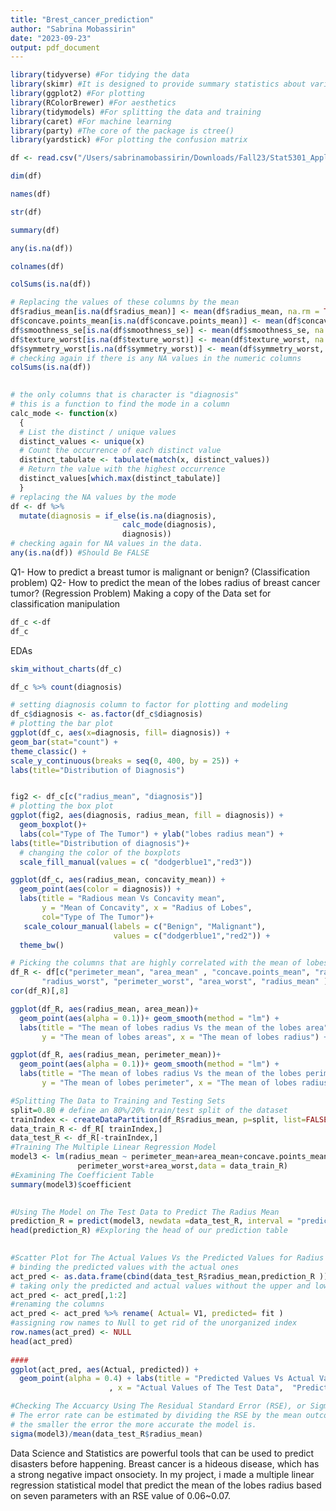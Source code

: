 ```yaml
---
title: "Brest_cancer_prediction"
author: "Sabrina Mobassirin"
date: "2023-09-23"
output: pdf_document
---
```


```r
library(tidyverse) #For tidying the data
library(skimr) #It is designed to provide summary statistics about variables in data frames
library(ggplot2) #For plotting
library(RColorBrewer) #For aesthetics
library(tidymodels) #For splitting the data and training
library(caret) #For machine learning
library(party) #The core of the package is ctree()
library(yardstick) #For plotting the confusion matrix

```


```r
df <- read.csv("/Users/sabrinamobassirin/Downloads/Fall23/Stat5301_Applied Regression/Project/Brest_Cancer_prediction/breastcancer.csv")

```

```r
dim(df)

names(df)

```

```r
str(df)

summary(df)
```

```r
any(is.na(df))

colnames(df)

colSums(is.na(df))
```
```r

# Replacing the values of these columns by the mean
df$radius_mean[is.na(df$radius_mean)] <- mean(df$radius_mean, na.rm = TRUE)
df$concave.points_mean[is.na(df$concave.points_mean)] <- mean(df$concave.points_mean,na.rm = TRUE)
df$smoothness_se[is.na(df$smoothness_se)] <- mean(df$smoothness_se, na.rm = TRUE)
df$texture_worst[is.na(df$texture_worst)] <- mean(df$texture_worst, na.rm = TRUE)
df$symmetry_worst[is.na(df$symmetry_worst)] <- mean(df$symmetry_worst, na.rm = TRUE)
# checking again if there is any NA values in the numeric columns
colSums(is.na(df))
                     
```

```r
# the only columns that is character is "diagnosis"
# this is a function to find the mode in a column
calc_mode <- function(x)
  {
  # List the distinct / unique values
  distinct_values <- unique(x)
  # Count the occurrence of each distinct value
  distinct_tabulate <- tabulate(match(x, distinct_values))
  # Return the value with the highest occurrence
  distinct_values[which.max(distinct_tabulate)]
  }
# replacing the NA values by the mode
df <- df %>% 
  mutate(diagnosis = if_else(is.na(diagnosis), 
                         calc_mode(diagnosis), 
                         diagnosis))
# checking again for NA values in the data.
any(is.na(df)) #Should Be FALSE


```
Q1- How to predict a breast tumor is malignant or benign? (Classification problem)
Q2- How to predict the mean of the lobes radius of breast cancer tumor? (Regression Problem)
 Making a copy of the Data set for classification manipulation
 
```r
df_c <-df
df_c
```

EDAs

```r
skim_without_charts(df_c)

```


```r
df_c %>% count(diagnosis)

# setting diagnosis column to factor for plotting and modeling
df_c$diagnosis <- as.factor(df_c$diagnosis)
# plotting the bar plot
ggplot(df_c, aes(x=diagnosis, fill= diagnosis)) +
geom_bar(stat="count") +
theme_classic() +
scale_y_continuous(breaks = seq(0, 400, by = 25)) +
labs(title="Distribution of Diagnosis")


fig2 <- df_c[c("radius_mean", "diagnosis")]
# plotting the box plot
ggplot(fig2, aes(diagnosis, radius_mean, fill = diagnosis)) + 
  geom_boxplot()+
  labs(col="Type of The Tumor") + ylab("lobes radius mean") +
labs(title="Distribution of diagnosis")+
  # changing the color of the boxplots
  scale_fill_manual(values = c( "dodgerblue1","red3")) 
```
```r

ggplot(df_c, aes(radius_mean, concavity_mean)) +
  geom_point(aes(color = diagnosis)) +
  labs(title = "Radious mean Vs Concavity mean",
       y = "Mean of Concavity", x = "Radius of Lobes",
       col="Type of The Tumor")+
   scale_colour_manual(labels = c("Benign", "Malignant"),
                       values = c("dodgerblue1","red2")) +
  theme_bw()

```
```r
# Picking the columns that are highly correlated with the mean of lobes radius
df_R <- df[c("perimeter_mean", "area_mean" , "concave.points_mean", "radius_worst", 
       "radius_worst", "perimeter_worst", "area_worst", "radius_mean" )]
cor(df_R)[,8]

```


```r

ggplot(df_R, aes(radius_mean, area_mean))+ 
  geom_point(aes(alpha = 0.1))+ geom_smooth(method = "lm") + 
  labs(title = "The mean of lobes radius Vs the mean of the lobes area",
       y = "The mean of lobes areas", x = "The mean of lobes radius") +theme_bw()


```


```r

ggplot(df_R, aes(radius_mean, perimeter_mean))+ 
  geom_point(aes(alpha = 0.1))+ geom_smooth(method = "lm") + 
  labs(title = "The mean of lobes radius Vs the mean of the lobes perimeter", 
       y = "The mean of lobes perimeter", x = "The mean of lobes radius") +theme_bw()

```


```r
#Splitting The Data to Training and Testing Sets
split=0.80 # define an 80%/20% train/test split of the dataset
trainIndex <- createDataPartition(df_R$radius_mean, p=split, list=FALSE)
data_train_R <- df_R[ trainIndex,]
data_test_R <- df_R[-trainIndex,]
#Training The Multiple Linear Regression Model
model3 <- lm(radius_mean ~ perimeter_mean+area_mean+concave.points_mean+radius_worst+radius_worst+
               perimeter_worst+area_worst,data = data_train_R)
#Examining The Coefficient Table
summary(model3)$coefficient
                        

```

```r
#Using The Model on The Test Data to Predict The Radius Mean
prediction_R = predict(model3, newdata =data_test_R, interval = "prediction")
head(prediction_R) #Exploring the head of our prediction table
        
```


```r
#Scatter Plot for The Actual Values Vs the Predicted Values for Radius Mean
# binding the predicted values with the actual ones
act_pred <- as.data.frame(cbind(data_test_R$radius_mean,prediction_R )) 
# taking only the predicted and actual values without the upper and lower boundaries
act_pred <- act_pred[,1:2]
#renaming the columns
act_pred <- act_pred %>% rename( Actual= V1, predicted= fit )
#assigning row names to Null to get rid of the unorganized index
row.names(act_pred) <- NULL
head(act_pred)
  
####
ggplot(act_pred, aes(Actual, predicted)) +
  geom_point(alpha = 0.4) + labs(title = "Predicted Values Vs Actual Values For Radius Mean"
                      , x = "Actual Values of The Test Data",  "Predicted Values of The Test Data")+ theme_gray()


```

```r
#Checking The Accuarcy Using The Residual Standard Error (RSE), or Sigma:
# The error rate can be estimated by dividing the RSE by the mean outcome variable:
# the smaller the error the more accurate the model is.
sigma(model3)/mean(data_test_R$radius_mean)


```
Data Science and Statistics are powerful tools that can be used to predict disasters before happening. Breast cancer is a hideous disease, which has a strong negative impact onsociety. In my project, i made a multiple linear regression statistical model that predict the mean of the lobes radius based on seven parameters with an RSE value of 0.06~0.07.